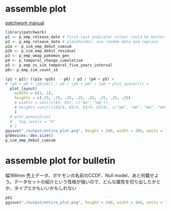 # assemble plot
[patchwork manual](https://patchwork.data-imaginist.com/articles/guides/layout.html)
```r
library(patchwork)
p1 <- p_emp_release_date # first-last indicator colour could be better. legend needs improvement.
p2 <- p_emp_release_date # placeholder, use random data and replace
p2a <- p_sim_emp_debut_cumsum
p2b <- p_sim_emp_debut_residual
p3 <- p_emp_umap_pokemon_gen
p4 <- p_temporal_change_cumulative
p5 <- p_emp_vs_sim_temporal_five_years_interval 
p6<- p_emp_sim_count_id

(p1 + p2)/ ((p2a +p2b)　- p6) / p3 / (p4 + p5) +
# (p0 + p0 + (p0/p0)) / p0 / (p0 + p0) / (p0 + plot_spacer()) +
  plot_layout(
    widths = c(1, 1),
    heights = c(.25, .25, .25, .25, .25, .25, .25, .25)
    # widths = unit(c(83, 83), c("mm", "mm")),
    # heights =unit(c(83/4, 83/4, 83/4, 83/4), c("mm", "mm", "mm", "mm")),
    ) 
  # plot_annotation(
  #   tag_levels = "A"
  # )
ggsave("./output/entire_plot.png", height = 240, width = 166, units = "mm", dpi = 150)
grDevices::dev.size()
p_sim_emp_debut_cumsum
```

# assemble plot for bulletin

幅166mm
売上データ、ポケモンの名前のCCDF、Null model、あと何載せよう。データセットの紹介という性格が強いので、どんな属性を切り出したかとか、タイプとかもいいかもしれない

```r

pb1
ggsave("./output/entire_plot.png", height = 240, width = 166, units = "mm", dpi = 150)

```


